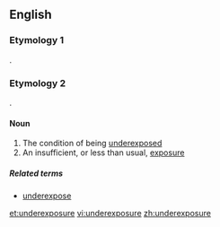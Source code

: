 ==English==

===Etymology 1===
{{prefix|under|exposure}}.

===Etymology 2===
{{prefix|under|exposure}}.

====Noun====
{{en-noun|-}}

# The condition of being [[underexpose]]d
# An insufficient, or less than usual, [[exposure]]

=====Related terms=====
* [[underexpose]]

[[et:underexposure]]
[[vi:underexposure]]
[[zh:underexposure]]